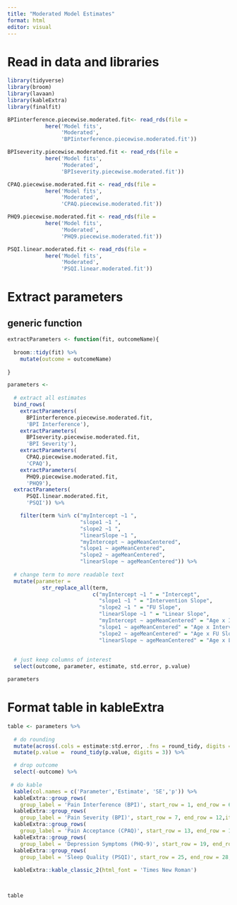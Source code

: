 ```yaml
---
title: "Moderated Model Estimates"
format: html
editor: visual
---
```


# Read in data and libraries

```r

library(tidyverse)
library(broom)
library(lavaan)
library(kableExtra)
library(finalfit)
```

```r


BPIinterference.piecewise.moderated.fit<- read_rds(file = 
            here('Model fits',
                 'Moderated',
                 'BPIinterference.piecewise.moderated.fit'))

BPIseverity.piecewise.moderated.fit <- read_rds(file = 
            here('Model fits',
                 'Moderated',
                 'BPIseverity.piecewise.moderated.fit'))

CPAQ.piecewise.moderated.fit <- read_rds(file = 
            here('Model fits',
                 'Moderated',
                 'CPAQ.piecewise.moderated.fit'))

PHQ9.piecewise.moderated.fit <- read_rds(file = 
            here('Model fits',
                 'Moderated',
                 'PHQ9.piecewise.moderated.fit'))

PSQI.linear.moderated.fit <- read_rds(file = 
            here('Model fits',
                 'Moderated',
                 'PSQI.linear.moderated.fit'))

```


# Extract parameters


## generic function

```r

extractParameters <- function(fit, outcomeName){
  
  broom::tidy(fit) %>%
    mutate(outcome = outcomeName)
  
}

```



```r

parameters <- 
  
  # extract all estimates
  bind_rows(
    extractParameters(
      BPIinterference.piecewise.moderated.fit, 
      'BPI Interference'),
    extractParameters(
      BPIseverity.piecewise.moderated.fit, 
      'BPI Severity'),
    extractParameters(
      CPAQ.piecewise.moderated.fit, 
      'CPAQ'),
    extractParameters(
      PHQ9.piecewise.moderated.fit, 
      'PHQ9'),
  extractParameters(
      PSQI.linear.moderated.fit, 
      'PSQI')) %>%

    filter(term %in% c("myIntercept ~1 ", 
                       "slope1 ~1 ",
                       "slope2 ~1 ",
                       "linearSlope ~1 ",
                       "myIntercept ~ ageMeanCentered",
                       "slope1 ~ ageMeanCentered",
                       "slope2 ~ ageMeanCentered",
                       "linearSlope ~ ageMeanCentered")) %>%
  
  # change term to more readable text
  mutate(parameter = 
           str_replace_all(term, 
                           c("myIntercept ~1 " = "Intercept",
                             "slope1 ~1 " = "Intervention Slope",
                             "slope2 ~1 " = "FU Slope",
                             "linearSlope ~1 " = "Linear Slope",
                             "myIntercept ~ ageMeanCentered" = "Age x Intercept",
                             "slope1 ~ ageMeanCentered" = "Age x Intervention Slope",
                             "slope2 ~ ageMeanCentered" = "Age x FU Slope",
                             "linearSlope ~ ageMeanCentered" = "Age x Linear Slope"))) %>%
         
  
  # just keep columns of interest
  select(outcome, parameter, estimate, std.error, p.value)

```


```r

parameters

```

# Format table in kableExtra

```r
table <- parameters %>%
  
  # do rounding
  mutate(across(.cols = estimate:std.error, .fns = round_tidy, digits = 2)) %>%
  mutate(p.value =  round_tidy(p.value, digits = 3)) %>%

  # drop outcome
  select(-outcome) %>%
  
 # do kable
  kable(col.names = c('Parameter','Estimate', 'SE','p')) %>%
  kableExtra::group_rows(
    group_label = 'Pain Interference (BPI)', start_row = 1, end_row = 6,italic = TRUE, bold = FALSE) %>%
  kableExtra::group_rows(
    group_label = 'Pain Severity (BPI)', start_row = 7, end_row = 12,italic = TRUE, bold = FALSE) %>%
  kableExtra::group_rows(
    group_label = 'Pain Acceptance (CPAQ)', start_row = 13, end_row = 18,italic = TRUE, bold = FALSE) %>%
  kableExtra::group_rows(
    group_label = 'Depression Symptoms (PHQ-9)', start_row = 19, end_row = 24,italic = TRUE, bold = FALSE) %>%
  kableExtra::group_rows(
    group_label = 'Sleep Quality (PSQI)', start_row = 25, end_row = 28,italic = TRUE, bold = FALSE) %>%
  
  kableExtra::kable_classic_2(html_font = 'Times New Roman')
  


table 
```
